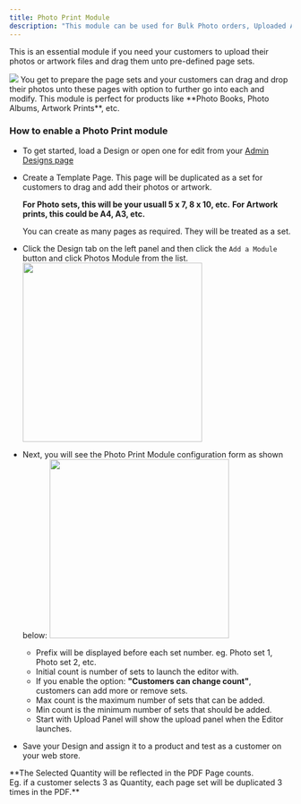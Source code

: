 ```yaml
---
title: Photo Print Module
description: "This module can be used for Bulk Photo orders, Uploaded Artwork and File placements"
---
```


This is an essential module if you need your customers to upload their photos or artwork files and drag them unto pre-defined page sets.

<Frame caption="Four Collection of a Two Photo Sets">
    <img src="/images/photo-print-sample.png" />
</Frame>

<Tip>
You get to prepare the page sets and your customers can drag and drop their photos unto these pages with option to further go into each and modify. This module is perfect for products like **Photo Books, Photo Albums, Artwork Prints**, etc.
</Tip>

### How to enable a Photo Print module

-   To get started, load a Design or open one for edit from your [Admin Designs page](https://admin.print.app/designs)

-   Create a Template Page. This page will be duplicated as a set for customers to drag and add their photos or artwork.

    **For Photo sets, this will be your usuall 5 x 7, 8 x 10, etc.**
    **For Artwork prints, this could be A4, A3, etc.**

    You can create as many pages as required. They will be treated as a set.

-   Click the Design tab on the left panel and then click the `Add a Module` button and click Photos Module from the list.
    <img width="320" src="/images/photo-print.png" />

-   Next, you will see the Photo Print Module configuration form as shown below:
    <img width="320" src="/images/photo-print-form.png" />
    -   Prefix will be displayed before each set number. eg. Photo set 1, Photo set 2, etc.
    -   Initial count is number of sets to launch the editor with.
    -   If you enable the option: **"Customers can change count"**, customers can add more or remove sets.
    -   Max count is the maximum number of sets that can be added.
    -   Min count is the minimum number of sets that should be added.
    -   Start with Upload Panel will show the upload panel when the Editor launches.

-   Save your Design and assign it to a product and test as a customer on your web store.

<Note>
**The Selected Quantity will be reflected in the PDF Page counts.
<br/>Eg. if a customer selects 3 as Quantity, each page set will be duplicated 3 times in the PDF.**
</Note>